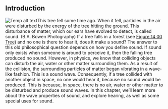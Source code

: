 ## Introduction
![Temp alt text](__MEDIA_URL__CNX_HSPhysics_14_00_Tree.jpg)<caption>This tree fell some time ago. When it fell, particles in the air were disturbed by the energy of the tree hitting the ground. This disturbance of matter, which our ears have evolved to detect, is called sound. (B.A. Bowen Photography)</caption>
If a tree falls in a forest (see [Figure 14 00 Tree](Figure_14_00_Tree)) and no one is there to hear it, does it make a sound? The answer to this old philosophical question depends on how you define sound. If sound only exists when someone is around to perceive it, then the falling tree produced no sound. However, in physics, we know that colliding objects can disturb the air, water or other matter surrounding them. As a result of the collision, the surrounding particles of matter began vibrating in a wave-like fashion. This is a sound wave. Consequently, if a tree collided with another object in space, no one would hear it, because no sound would be produced. This is because, in space, there is no air, water or other matter to be disturbed and produce sound waves. In this chapter, we’ll learn more about the wave properties of sound, and explore hearing, as well as some special uses for sound.

